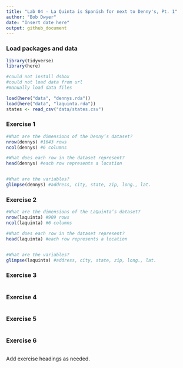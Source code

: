 ```yaml
---
title: "Lab 04 - La Quinta is Spanish for next to Denny's, Pt. 1"
author: "Bob Dwyer"
date: "Insert date here"
output: github_document
---
```


### Load packages and data

```r
library(tidyverse) 
library(here)
```

```r
#could not install dsbox
#could not load data from url
#manually load data files

load(here("data", "dennys.rda"))
load(here("data", "laquinta.rda"))
states <- read_csv("data/states.csv")
```

### Exercise 1

```r
#What are the dimensions of the Denny’s dataset?
nrow(dennys) #1643 rows
ncol(dennys) #6 columns

#What does each row in the dataset represent?
head(dennys) #each row represents a location


#What are the variables?
glimpse(dennys) #address, city, state, zip, long., lat.
```

### Exercise 2

```r
#What are the dimensions of the LaQuinta’s dataset?
nrow(laquinta) #909 rows
ncol(laquinta) #6 columns

#What does each row in the dataset represent?
head(laquinta) #each row represents a location


#What are the variables?
glimpse(laquinta) #address, city, state, zip, long., lat.
```

### Exercise 3
```r


```

### Exercise 4
```r


```

### Exercise 5
```r


```
### Exercise 6
```r


```
 
Add exercise headings as needed.

